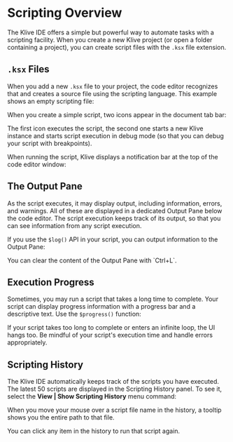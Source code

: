 
# Scripting Overview

The Klive IDE offers a simple but powerful way to automate tasks with a scripting facility. When you create a new Klive project (or open a folder containing a project), you can create script files with the `.ksx` file extension.

## `.ksx` Files

When you add a new `.ksx` file to your project, the code editor recognizes that and creates a source file using the scripting language. This example shows an empty scripting file:

<ClickableImage src="/images/scripting/empty-script-file.png" width={780} />

When you create a simple script, two icons appear in the document tab bar:

<ClickableImage src="/images/scripting/script-with-icons.png" width={780} />

The first icon executes the script, the second one starts a new Klive instance and starts script execution in debug mode (so that you can debug your script with breakpoints).

When running the script, Klive displays a notification bar at the top of the code editor window:

<ClickableImage src="/images/scripting/script-output.png" alt="ScriptOutput" width={780} height={202} />

## The Output Pane

As the script executes, it may display output, including information, errors, and warnings. All of these are displayed in a dedicated Output Pane below the code editor. The script execution keeps track of its output, so that you can see information from any script execution.

If you use the `$log()` API in your script, you can output information to the Output Pane:

<ClickableImage src="/images/scripting/script-output-pane.png" width={795} />

<Callout type="info" emoji="💡">
You can clear the content of the Output Pane with `Ctrl+L`.
</Callout>

## Execution Progress

Sometimes, you may run a script that takes a long time to complete. Your script can display progress information with a progress bar and a descriptive text. Use the `$progress()` function:

<ClickableImage src="/images/scripting/script-output-progress.png" width={795} />

<Callout type="info" emoji="💡">
If your script takes too long to complete or enters an infinite loop, the UI hangs too. Be mindful of your script's execution time and handle errors appropriately.
</Callout>

## Scripting History

The Klive IDE automatically keeps track of the scripts you have executed. The latest 50 scripts are displayed in the Scripting History panel. To see it, select the **View | Show Scripting History** menu command:

<ClickableImage src="/images/scripting/scripting-history.png" width={304} />

<Callout type="info" emoji="💡">
When you move your mouse over a script file name in the history, a tooltip shows you the entire path to that file.
</Callout>

You can click any item in the history to run that script again.
